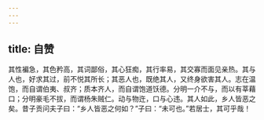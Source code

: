 ```yaml
---
---
---
```

title: 自赞
---

其性褊急，其色矜高，其词鄙俗，其心狂痴，其行率易，其交寡而面见亲热。其与人也，好求其过，前不悦其所长；其恶人也，既绝其人，又终身欲害其人。志在温饱，而自谓伯夷、叔齐；质本齐人，而自谓饱道饫德。分明一介不与，而以有莘藉口；分明豪毛不拔，而谓杨朱贼仁。动与物迕，口与心违。其人如此，乡人皆恶之矣。昔子贡问夫子曰：“乡人皆恶之何如？”子曰：“未可也。”若居士，其可乎哉！
